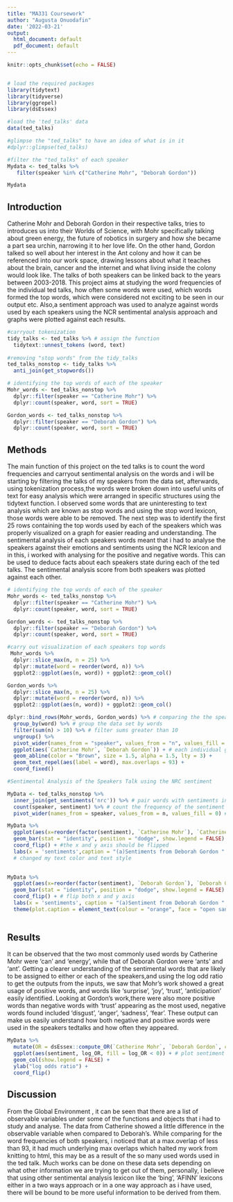 ---
title: "MA331 Coursework"
author: "Augusta Onuodafin"
date: '2022-03-21'
output:
  html_document: default
  pdf_document: default
---


```{r setup, include=FALSE}
knitr::opts_chunk$set(echo = FALSE)


# load the required packages
library(tidytext)
library(tidyverse)
library(ggrepel)
library(dsEssex)

#load the 'ted_talks' data
data(ted_talks)

#glimpse the "ted_talks" to have an idea of what is in it 
#dplyr::glimpse(ted_talks)

#filter the "ted_talks" of each speaker
Mydata <- ted_talks %>%
   filter(speaker %in% c("Catherine Mohr", "Deborah Gordon"))

Mydata

```

## Introduction

Catherine Mohr and Deborah Gordon in their respective talks, tries to introduces us into their Worlds of Science, with Mohr specifically talking about green energy, the future of robotics in surgery and how she became a part sea urchin, narrowing it to her love life. On the other hand, Gordon talked so well about her interest in the Ant colony and how it can be referenced into our work space, drawing lessons about what it teaches about the brain, cancer and the internet and what living inside the colony would look like. The talks of both speakers can be linked back to the years between 2003-2018.
This project aims at studying the word frequencies of the individual ted talks, how often some words were used, which words formed the top words, which were considered not exciting to be seen in our output etc. Also,a sentiment approach was used to analyze against words used by each speakers using the NCR sentimental analysis approach and graphs were plotted against each results.


```{r, tokenization,echo=FALSE, message=FALSE}
#carryout tokenization
tidy_talks <- ted_talks %>% # assign the function
  tidytext::unnest_tokens (word, text) 
 
#removing "stop words" from the tidy_talks
ted_talks_nonstop <- tidy_talks %>%
  anti_join(get_stopwords())

# identifying the top words of each of the speaker
Mohr_words <- ted_talks_nonstop %>%
  dplyr::filter(speaker == "Catherine Mohr") %>% 
  dplyr::count(speaker, word, sort = TRUE)

Gordon_words <- ted_talks_nonstop %>%
  dplyr::filter(speaker == "Deborah Gordon") %>% 
  dplyr::count(speaker, word, sort = TRUE)
```

## Methods

The main function of this project on the ted talks is to count the word frequencies and carryout sentimental analysis on the words and i will be starting by filtering the talks of my speakers from the data set, afterwards, using tokenization process,the words were broken down into useful units of text for easy analysis which were arranged in specific structures using the tidytext function. I observed some words that are uninteresting to text analysis which are known as stop words and using the stop word lexicon, those words were able to be removed. The next step was to identify the first 25 rows containing the top words used by each of the speakers which was properly visualized on a graph for easier reading and understanding.
The sentimental analysis of each speakers words meant that i had to analyse the speakers against their emotions and sentiments using the NCR lexicon and in this, i worked with analysing for the positive and negative words. This can be used to deduce facts about each speakers state during each of the ted talks. The sentimental analysis score from both speakers was plotted against each other.


```{r, top words identification,echo=FALSE}
# identifying the top words of each of the speaker
Mohr_words <- ted_talks_nonstop %>%
  dplyr::filter(speaker == "Catherine Mohr") %>% 
  dplyr::count(speaker, word, sort = TRUE)

Gordon_words <- ted_talks_nonstop %>%
  dplyr::filter(speaker == "Deborah Gordon") %>% 
  dplyr::count(speaker, word, sort = TRUE)

#carry out visualization of each speakers top words
 Mohr_words %>%
  dplyr::slice_max(n, n = 25) %>%
  dplyr::mutate(word = reorder(word, n)) %>%
  ggplot2::ggplot(aes(n, word)) + ggplot2::geom_col() 

Gordon_words %>%
  dplyr::slice_max(n, n = 25) %>%
  dplyr::mutate(word = reorder(word, n)) %>%
  ggplot2::ggplot(aes(n, word)) + ggplot2::geom_col() 

dplyr::bind_rows(Mohr_words, Gordon_words) %>% # comparing the the speakers top words by visualizing them
  group_by(word) %>% # group the data set by words
  filter(sum(n) > 10) %>% # filter sums greater than 10
  ungroup() %>%
  pivot_wider(names_from = "speaker", values_from = "n", values_fill = 0) %>% # change the data frame
  ggplot(aes(`Catherine Mohr`, `Deborah Gordon`)) + # each individual graph is assigned the speakers name
  geom_abline(color = "Brown", size = 1.5, alpha = 1.5, lty = 3) +
  geom_text_repel(aes(label = word), max.overlaps = 93) +
  coord_fixed()
```
 
 
```{r, Sentiment Analysis,,echo=FALSE, message=FALSE, results='hide'}
#Sentimental Analysis of the Speakers Talk using the NRC sentiment

MyData <- ted_talks_nonstop %>%
  inner_join(get_sentiments('nrc')) %>% # pair words with sentiments in them using the "nrc" sentiment
  count(speaker, sentiment) %>% # count the frequency of the sentiment for each speaker
  pivot_wider(names_from = speaker, values_from = n, values_fill = 0) # convert the data frames

MyData %>%
  ggplot(aes(x=reorder(factor(sentiment), `Catherine Mohr`), `Catherine Mohr`, fill=sentiment)) +
  geom_bar(stat = "identity", position = "dodge", show.legend = FALSE) + # plot sentiment frequency for both speakers using the bar chart ie Catherine Mohr
  coord_flip() + #the x and y axis should be flipped
  labs(x = 'sentiments',caption = "(a)Sentiments from Deborah Gordon " ) # change the label for y axis and give the chart a caption
  # changed my text color and text style
 

MyData %>%
  ggplot(aes(x=reorder(factor(sentiment), `Deborah Gordon`), `Deborah Gordon`, fill=sentiment)) +
  geom_bar(stat = "identity", position = "dodge", show.legend = FALSE) + # plot sentiment frequency for both speakers using the bar chart ie Deborah Gordon
  coord_flip() + # flip both x and y axis
  labs(x = 'sentiments', caption = "(a)Sentiment from Deborah Gordon " )  # change the label for y axis and give the chart a caption
  theme(plot.caption = element_text(colour = "orange", face = "open sans")) # changed my text color and text style
  
```
## Results

It can be observed that the two most commonly used words by Catherine Mohr were 'can' and 'energy', while that of Deborah Gordon were 'ants' and 'ant'. Getting a clearer understanding of the sentimental words that are likely to be assigned to either or each of the speakers,and using the log odd ratio to get the outputs from the inputs, we saw that Mohr's work showed a great usage of positive words, and words like 'surprise', 'joy', 'trust', 'anticipation' easily identified. Looking at Gordon's work,there were also more positive words than negative words with 'trust' appearing as the most used, negative words found included 'disgust', 'anger', 'sadness', 'fear'. These output can make us easily understand how both negative and positive words were used in the speakers tedtalks and how often they appeared.

```{r Log_OR Ratio,echo=FALSE, message=FALSE}
MyData %>%
  mutate(OR = dsEssex::compute_OR(`Catherine Mohr`, `Deborah Gordon`, correction = FALSE), log_OR = log(OR), sentiment = reorder(sentiment, log_OR)) %>% # carrying out futgar analysis, produce new columns for th e dataset
  ggplot(aes(sentiment, log_OR, fill = log_OR < 0)) + # plot sentiment against log_OR
  geom_col(show.legend = FALSE) +
  ylab("log odds ratio") +
  coord_flip()
```

 
    
## Discussion  

From the Global Environment , it can be seen that there are a list of observable variables under some of the functions and objects that i had to study and analyse. The data from Catherine showed a little difference in the observable variable when compared to Deborah's. While comparing for the word frequencies of both speakers, i noticed that at a max.overlap of less than 93, it had much underlying max overlaps which halted my work from knitting to html, this may be as a result of the so many used words used in the ted talk. Much works can be done on these data sets depending on what other information we are trying to get out of them, personally, i believe that using other sentimental analysis lexicon like the 'bing', 'AFINN' lexicons either in a two ways approach or in a one way approach as i have used, there will be bound to be more useful information to be derived from them.
